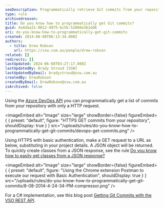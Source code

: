 ```yaml
---
seoDescription: Programmatically retrieve Git commits from your repository using Azure DevOps API with a simple HTTPS GET request.
type: rule
archivedreason:
title: Do you know how to programmatically get Git commits?
guid: 4a4daa31-0812-4975-bc5b-52066e3b1dd6
uri: do-you-know-how-to-programmatically-get-git-commits
created: 2014-08-08T06:13:34.000Z
authors:
  - title: Drew Robson
    url: https://ssw.com.au/people/drew-robson
related: []
redirects: []
lastUpdated: 2024-06-08T03:27:17.000Z
lastUpdatedBy: Brady Stroud [SSW]
lastUpdatedByEmail: bradystroud@ssw.com.au
createdBy: DrewRobson
createdByEmail: DrewRobson@ssw.com.au
isArchived: false
---
```


Using the [Azure DevOps API](https://docs.microsoft.com/en-us/rest/api/azure/devops/git/commits/get-commits?view=azure-devops-rest-6.0&WT.mc_id=DOP-MVP-33518) you can programmatically get a list of commits from your repository with only a HTTP request.


<imageEmbed
  alt="Image"
  size="large"
  showBorder={false}
  figureEmbed={ {
    preset: "default",
    figure: "HTTPS GET commits from your repository",
    shouldDisplay: true
  } }
  src="/uploads/rules/do-you-know-how-to-programmatically-get-git-commits/devops-get-commits.png"
/>

Using HTTPS with basic authentication, make a GET request to a URL as below, substituting in your project details. A JSON object will be returned. To quickly create classes from a JSON response, see the rule [Do you know how to easily get classes from a JSON response?](/do-you-know-how-to-easily-get-classes-from-a-json-response)


<imageEmbed
  alt="Image"
  size="large"
  showBorder={false}
  figureEmbed={ {
    preset: "default",
    figure: "Using the Chrome extension Postman to execute our request with Basic Authentication",
    shouldDisplay: true
  } }
  src="/uploads/rules/do-you-know-how-to-programmatically-get-git-commits/8-08-2014-4-24-34-PM-compressor.png"
/>

For a C# implementation, see this blog post [Getting Git Commits with the VSO REST API](http://blog.damianbrady.com.au/2014/09/02/getting-git-commits-with-the-vso-rest-api/).
